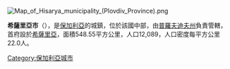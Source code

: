 [[Image:Map_of_Hisarya_municipality_(Plovdiv_Province).png|right]]
{{Coord|42.5|N|24.7|E|display=title}}

'''希薩里亞市'''（{{lang-bg|Хисаря}}），是[[保加利亞|保加利亞]]的城鎮，位於該國中部，由[[普羅夫迪夫州|普羅夫迪夫州]]負責管轄，首府設於[[希薩里亞|希薩里亞]]，面積548.55平方公里，人口12,089，人口密度每平方公里22.0人。

{{Bulgaria-geo-stub}}
[[Category:保加利亞城市|Category:保加利亞城市]]